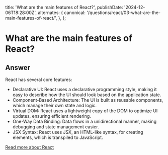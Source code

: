 
  title: 'What are the main features of React?',
  publishDate: '2024-12-06T18:28:00Z',
  alternates: {
    canonical: '/questions/react/03-what-are-the-main-features-of-react/',
  },
};

# What are the main features of React?

## Answer

React has several core features:

- Declarative UI: React uses a declarative programming style, making it easy to describe how the UI should look based on the application state.
- Component-Based Architecture: The UI is built as reusable components, which manage their own state and logic.
- Virtual DOM: React uses a lightweight copy of the DOM to optimize UI updates, ensuring efficient rendering.
- One-Way Data Binding: Data flows in a unidirectional manner, making debugging and state management easier.
- JSX Syntax: React uses JSX, an HTML-like syntax, for creating elements, which is transpiled to JavaScript.

[Read more about React](https://react.dev)

<GithubEdit link='/questions/react/03-what-are-the-main-features-of-react/page.mdx' />
